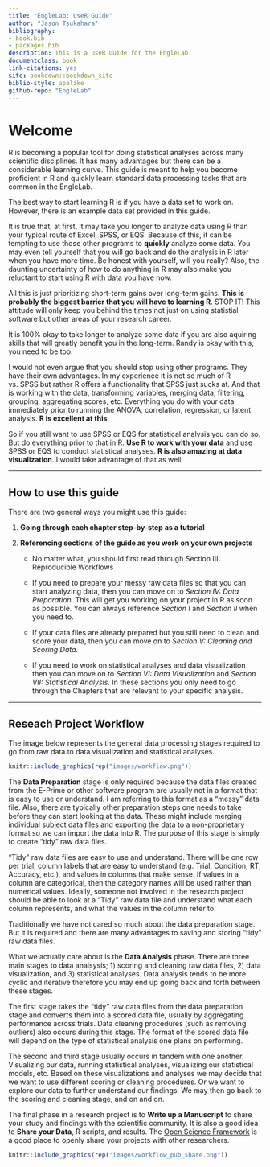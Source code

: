 ```yaml
--- 
title: "EngleLab: UseR Guide"
author: "Jason Tsukahara"
bibliography:
- book.bib
- packages.bib
description: This is a useR Guide for the EngleLab
documentclass: book
link-citations: yes
site: bookdown::bookdown_site
biblio-style: apalike
github-repo: "EngleLab"
---
```


# Welcome {-}

R is becoming a popular tool for doing statistical analyses across many scientific disciplines. It has many advantages but there can be a considerable learning curve. This guide is meant to help you become proficient in R and quickly learn standard data processing tasks that are common in the EngleLab.

The best way to start learning R is if you have a data set to work on. However, there is an example data set provided in this guide.

It is true that, at first, it may take you longer to analyze data using R than your typical route of Excel, SPSS, or EQS. Because of this, it can be tempting to use those other programs to **quickly** analyze some data. You may even tell yourself that you will go back and do the analysis in R later when you have more time. Be honest with yourself, will you really? Also, the daunting uncertainty of how to do anything in R may also make you reluctant to start using R with data you have now. 

All this is just prioritizing short-term gains over long-term gains. **This is probably the biggest barrier that you will have to learning R**. STOP IT! This attitude will only keep you behind the times not just on using statistial software but other areas of your research career. 

It is 100% okay to take longer to analyze some data if you are also aquiring skills that will greatly benefit you in the long-term. Randy is okay with this, you need to be too. 

I would not even argue that you should stop using other programs. They have their own advantages. In my experience it is not so much of R vs. SPSS but rather R offers a functionality that SPSS just sucks at. And that is working with the data, transforming variables, merging data, filtering, grouping, aggregating scores, etc. Everything you do with your data immediately prior to running the ANOVA, correlation, regression, or latent analysis. **R is excellent at this**. 

So if you still want to use SPSS or EQS for statistical analysis you can do so. But do everything prior to that in R. **Use R to work with your data** and use SPSS or EQS to conduct statistical analyses. **R is also amazing at data visualization**. I would take advantage of that as well.

----

## How to use this guide {-}

There are two general ways you might use this guide:

1. **Going through each chapter step-by-step as a tutorial**

2. **Referencing sections of the guide as you work on your own projects**

    * No matter what, you should first read through Section III: Reproducible Workflows

    * If you need to prepare your messy raw data files so that you can start analyzing data, then you can move on to *Section IV: Data Preparation*. This will get you working on your project in R as soon as possible. You can always reference *Section I* and *Section II* when you need to.
    
    * If your data files are already prepared but you still need to clean and score your data, then you can move on to *Section V: Cleaning and Scoring Data*. 
    
    * If you need to work on statistical analyses and data visualization then you can move on to *Section VI: Data Visualization* and *Section VII: Statistical Analysis*. In these sections you only need to go through the Chapters that are relevant to your specific analysis.
    
---

## Reseach Project Workflow {-}

The image below represents the general data processing stages required to go from raw data to data visualization and statistical analyses. 

```r
knitr::include_graphics(rep("images/workflow.png"))
```

The **Data Preparation** stage is only required because the data files created from the E-Prime or other software program are usually not in a format that is easy to use or understand. I am referring to this format as a "messy" data file. Also, there are typically other preparation steps one needs to take before they can start looking at the data. These might include merging individual subject data files and exporting the data to a non-proprietary format so we can import the data into R. The purpose of this stage is simply to create "tidy" raw data files. 

"Tidy" raw data files are easy to use and understand. There will be one row per trial, column labels that are easy to understand (e.g. Trial, Condition, RT, Accuracy, etc.), and values in columns that make sense. If values in a column are categorical, then the category names will be used rather than numerical values. Ideally, someone not involved in the research project should be able to look at a "Tidy" raw data file and understand what each column represents, and what the values in the column refer to.

Traditionally we have not cared so much about the data preparation stage. But it is required and there are many advantages to saving and storing "tidy" raw data files.

What we actually care about is the **Data Analysis** phase. There are three main stages to data analsysis; 1) scoring and cleaning raw data files, 2) data visualization, and 3) statistical analyses. Data analysis tends to be more cyclic and iterative therefore you may end up going back and forth between these stages.

The first stage takes the "tidy" raw data files from the data preparation stage and converts them into a scored data file, usually by aggregating performance across trials. Data cleaning procedures (such as removing outliers) also occurs during this stage. The format of the scored data file will depend on the type of statistical analysis one plans on performing.

The second and third stage usually occurs in tandem with one another. Visualizing our data, running statistical analyses, visualizing our statistical models, etc. Based on these visualizations and analyses we may decide that we want to use different scoring or cleaning procedures. Or we want to explore our data to further understand our findings. We may then go back to the scoring and cleaning stage, and on and on. 

The final phase in a research project is to **Write up a Manuscript** to share your study and findings with the scientific community. It is also a good idea to **Share your Data**, R scripts, and results. The [Open Science Framework](https://osf.io){target="_blank"} is a good place to openly share your projects with other researchers.

```r
knitr::include_graphics(rep("images/workflow_pub_share.png"))
```

